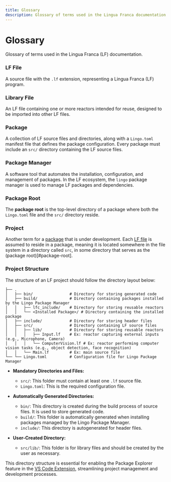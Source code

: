 ```yaml
---
title: Glossary
description: Glossary of terms used in the Lingua Franca documentation.
---
```


# Glossary

Glossary of terms used in the Lingua Franca (LF) documentation.

### LF File
A source file with the `.lf` extension, representing a Lingua Franca (LF) program.

### Library File
An LF file containing one or more reactors intended for reuse, designed to be imported into other LF files.

### Package
A collection of LF source files and directories, along with a `Lingo.toml` manifest file that defines the package configuration. Every package must include an `src/` directory containing the LF source files.

### Package Manager
A software tool that automates the installation, configuration, and management of packages. In the LF ecosystem, the `lingo` package manager is used to manage LF packages and dependencies.

### Package Root
The **package root** is the top-level directory of a package where both the `Lingo.toml` file and the `src/` directory reside.

### Project
Another term for a [package](#package) that is under development. Each [LF file](#lf-file) is assumed to reside in a package, meaning it is located somewhere in the file system in a directory called `src`, in some directory that serves as the (package root)[#package-root].

### Project Structure
The structure of an LF project should follow the directory layout below:

```
├── .
│   ├── bin/                # Directory for storing generated code
│   ├── build/              # Directory containing packages installed by the Lingo Package Manager
│   │   ├── lfc_include/    # Directory for storing reusable reactors
│   │   └── <Installed Package>/ # Directory containing the installed package
│   ├── include/            # Directory for storing header files
│   ├── src/                # Directory containing LF source files
│   │   ├── lib/            # Directory for storing reusable reactors
│   │   │   ├── Input.lf    # Ex: reactor capturing external inputs (e.g., Microphone, Camera)
│   │   │   └── ComputerVision.lf # Ex: reactor performing computer vision tasks (e.g., object detection, face recognition)
│   │   └── Main.lf         # Ex: main source file
└── └── Lingo.toml          # Configuration file for Lingo Package Manager
```

- **Mandatory Directories and Files:**
  - `src/`: This folder must contain at least one `.lf` source file.
  - `Lingo.toml`: This is the required configuration file.

- **Automatically Generated Directories:**
  - `bin/`: This directory is created during the build process of source files. It is used to store generated code.
  - `build/`: This folder is automatically generated when installing packages managed by the Lingo Package Manager.
  - `include/`: This directory is autogenerated for header files.

- **User-Created Directory:**
  - `src/lib/`: This folder is for library files and should be created by the user as necessary.

This directory structure is essential for enabling the Package Explorer feature in the [VS Code Extension](tools/code-extension.mdx#package-explorer), streamlining project management and development processes.